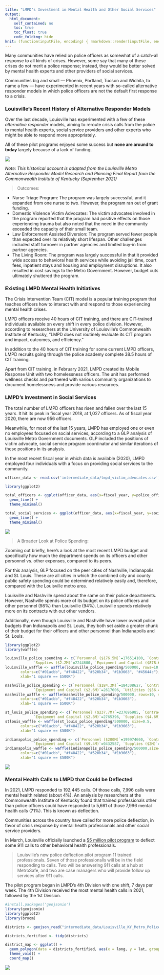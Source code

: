 ```yaml
---
title: "LMPD's Investment in Mental Health and Other Social Services"
output: 
  html_document:
    self_contained: no
    toc: true
    toc_float: true
    code_folding: hide
knit: (function(inputFile, encoding) { rmarkdown::render(inputFile, encoding = encoding, output_file = file.path(dirname(inputFile), 'index.html')) })
---
```


Many communities have relied on police officers as somewhat of a catch-all response to all kinds of crises. However, some say that many of these crises do not merit a police response; instead, they would be better solved by mental health experts and other providers of social services. 

Communities big and small — Phoenix, Portland, Tucson and Wichita, to name a few — have experimented in recent years with so-called alternative responder models in which police officers are not the default first response to a crisis. 

### Louisville's Recent History of Alternative Responder Models
Over the last decade, Louisville has experimented with a few of these *alternative responder* models, aiming to reroute crisis calls from the police to mental health experts, social service providers and other experts who might be able to respond more appropriately. 

All of these pilot programs enjoyed some success but **none are around to today** largely because of a lack of funding. 

![](images/alternative_responder.png)

*Note: This historical account is adapted from the Louisville Metro Alternative Responder Model Research and Planning Final Report from the Commonwealth Institute of Kentucky (September 2021)*

> Outcomes:

* Nurse Triage Program: The program was largely successful, and it expanded from one nurse to two. However, the program ran out of grant funding. 
* Domestic Violence Victim Advocates: The victim advocates involved in the program reported that the program had positive effects on those experiencing trauma but also noted that the need in the community exceeded the capacity of their small team.
* Law Enforcement Assisted Diversion: The program served fewer people than expected over its relatively short lifespan. Other challenges included staff turnover in partner agencies and limited buy-in from partner agencies.
* The Living Room: The program was largely successful in that it provided wide access to behavioral health services while avoiding jail time, court fees, inpatient stays and housing and employment disruptions. It also resulted in cost savings to the Metro Government. However, budget cuts ultimately shuttered the program.

### Existing LMPD Mental Health Initiatives

The Crisis Intervention Team (CIT) model is a popular training program that teaches officers how to interact with and respond to those experiencing mental health crises. 

LMPD officers receive 40 hours of CIT training, and there are CIT-trained individuals available on every shift in every police division. However, according to researchers at the University of Louisville's Commonwealth Institute of Kentucky, "LMPD does not routinely evaluate its CIT program and impact, outcomes, and efficiency."

In addition to the 40 hours of CIT training for some current LMPD officers, LMPD recruits going through the police academy complete 38.5 hours of CIT training. 

Apart from CIT training, in February 2021, LMPD created its Mobile Response Unit with two homelessness officers. The unit has performed wellness checks and partnered with various community organizations to document homelessness and provide various resources. 

### LMPD's Investment in Social Services

The total number of LMPD officers has risen and fallen over the last 15 years. It hit its peak in fiscal year 2018, at 1,027 officers. As of fiscal year 2020, there are now 956 officers. 

Meanwhile, for most of the last 15 years, LMPD has employed one or even no employees focused on social services, according to a GLP analysis of Louisville Metro Government documents. GLP included the positions of victim advocate, social service program coordinator and similar iterations of these positions in its analysis. 

In the most recent fiscal year in which data is available (2020), LMPD employed four individuals with a focus on providing social services to the community. 

```r

officer_data <- read.csv('intermediate_data/lmpd_victim_advocates.csv')

library(ggplot2)

total_officers <- ggplot(officer_data, aes(x=fiscal_year, y=police_officer)) +
  geom_line() + 
  theme_minimal()

total_social_services <- ggplot(officer_data, aes(x=fiscal_year, y=social_services)) +
  geom_line() + 
  theme_minimal()
```
![](images/officers_social_services.png)

> A Broader Look at Police Spending:

Zooming out briefly, here's a look at the most recent LMPD budget and specifically how much the department spends on its officers and other personnel vs. other expenses, compared to its peers. 

For this analysis, GLP focused on the peer cities of Nashville, Indianapolis and St. Louis. These are all cities in which the combined city and county public safety spending could be determined relatively easily and, therefore, compared with the Louisville metro area.

Louisville and Nashville spend about the same on their police departments. However, Nashville spends more of its budget on its police officers and other personnel (98%) than Louisville (94%). Louisville spends relatively more on its contracts with out other vendors. 

Additionally, even though Louisville and Nashville have lower overall police budgets than Indianapolis and St. Louis, they both set aside a greater chunk of their budget for their officers and other personnel than Indianapolis and St. Louis. 

```r

library(ggplot2)
library(waffle)

louisville_police_spending <- c(`Personnel ($176.5M)`=176514100, `Contracts ($8.4M)`=8449200, 
             `Supplies ($2.2M)`=2244600, `Equipment and Capital ($878.6K)`=878600, `Utilities ($30.6K)`=30600)
louisville_waffle <- waffle(louisville_police_spending/500000, rows=10, size=0.5, 
       colors=c("#01acbb", "#f48422", "#520b34", "#1b3663", "#45644c"), 
       xlab="1 square == $500K")

nashville_police_spending <- c(`Personnel ($184.3M)`=184308627, `Contracts ($731K)`=731118, 
             `Equipment and Capital ($2.6M)`=2617006, `Utilities ($56.4K)`=56414)
nashville_waffle <- waffle(nashville_police_spending/500000, rows=10, size=0.5, 
       colors=c("#01acbb", "#f48422", "#520b34", "#1b3663"), 
       xlab="1 square == $500K")

st_louis_police_spending <- c(`Personnel ($237.7M)`=237696985, `Contracts ($18M)`=17950338, 
             `Equipment and Capital ($2.8M)`=2765396, `Supplies ($4.6M)`=4623194)
stlouis_waffle <- waffle(st_louis_police_spending/500000, size=0.5,
       colors=c("#01acbb", "#f48422", "#520b34", "#1b3663"), 
       xlab="1 square == $500K")

indianapolis_police_spending <- c(`Personnel ($200M)`=199974660, `Contracts ($20M)`=20013384, 
             `Equipment and Capital ($9.4M)`=9432587, `Supplies ($2M)`=2002650)
indianapolis_waffle <- waffle(indianapolis_police_spending/500000,size=0.5, 
       colors=c("#01acbb", "#f48422", "#520b34", "#1b3663"), 
       xlab="1 square == $500K")

```

![](images/police_peer_spending.png)

### Mental Health Calls to LMPD that Could be Deflected

In 2021, LMPD responded to 192,445 calls. Of those calls, 7,996 calls were mental health related (about 4%). An analysis by researchers at the Commonwealth Institute of Kentucky found that trained professionals other than police officers could have responded to 5,661 of those 7,996 mental health calls (71%). This is known as deflection.

Communities across the country have called for more police deflection, in favor of crisis response by mental health professionals and other social service providers. 

In March, Louisville officially launched a [$5 million pilot program](https://louisvilleky.gov/news/mayor-fischer-announces-official-start-pilot-project-deflect-some-911-calls-non-police) to deflect some 911 calls to other behavioral health professionals.

> Louisville's new police deflection pilot program 11 trained professionals. Seven of those professionalls will be in the field responding to calls. Two will be answering 911 calls at a hub at MetroSafe, and two are case managers who will provide follow up services after 911 calls.

The pilot program began in LMPD's 4th Division with one shift, 7 days per week. The 4th Division received the most mental health calls in 2021, followed by the 1st Division.

```r

#install.packages('geojsonio')
library(geojsonio)
library(ggplot2) 
library(broom)

districts <- geojson_read("intermediate_data/Louisville_KY_Metro_Police_Districts.geojson",  what = "sp")

districts_fortified <- tidy(districts)

district_map <- ggplot() +
  geom_polygon(data = districts_fortified, aes(x = long, y = lat, group = group), fill="white", color="black") +
  theme_void() +
  coord_map()
```

![](images/police_districts_mental_health.png)




